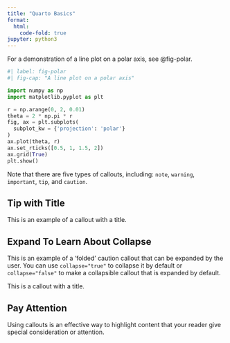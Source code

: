 ```yaml
---
title: "Quarto Basics"
format:
  html:
    code-fold: true
jupyter: python3
---
```


For a demonstration of a line plot on a polar axis, see @fig-polar.

```python
#| label: fig-polar
#| fig-cap: "A line plot on a polar axis"

import numpy as np
import matplotlib.pyplot as plt

r = np.arange(0, 2, 0.01)
theta = 2 * np.pi * r
fig, ax = plt.subplots(
  subplot_kw = {'projection': 'polar'} 
)
ax.plot(theta, r)
ax.set_rticks([0.5, 1, 1.5, 2])
ax.grid(True)
plt.show()
```


::: {.callout-note}
Note that there are five types of callouts, including:
`note`, `warning`, `important`, `tip`, and `caution`.
:::

::: {.callout-tip}
## Tip with Title

This is an example of a callout with a title.
:::

::: {.callout-caution collapse="true"}
## Expand To Learn About Collapse

This is an example of a 'folded' caution callout that can be expanded by the user. You can use `collapse="true"` to collapse it by default or `collapse="false"` to make a collapsible callout that is expanded by default.
:::


::: {.callout-tip title="Tip with Title"}
This is a callout with a title.
:::

::: {.callout-note appearance="simple"}

## Pay Attention

Using callouts is an effective way to highlight content that your reader give special consideration or attention.

:::